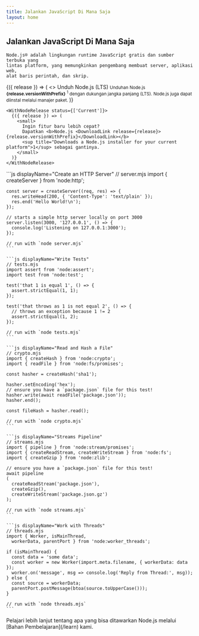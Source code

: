 ```yaml
---
title: Jalankan JavaScript Di Mana Saja
layout: home
---
```


<section>
  <WithBadge section="index" />

  <div>
    <h1 className="special">Jalankan JavaScript Di Mana Saja</h1>

    Node.js® adalah lingkungan runtime JavaScript gratis dan sumber terbuka yang
    lintas platform, yang memungkinkan pengembang membuat server, aplikasi web,
    alat baris perintah, dan skrip.

  </div>

  <div>
    <WithNodeRelease status={['LTS']}>
      {({ release }) => (
        <>
          <DownloadButton release={release}>Unduh Node.js (LTS)</DownloadButton>
          <small>
            Unduhan Node.js <b>{release.versionWithPrefix}</b>
            <sup title="Downloads a Node.js installer for your current platform">1</sup> dengan dukungan jangka panjang (LTS).
            Node.js juga dapat diinstal melalui <Link href="/download/package-manager">manajer paket</Link>.
          </small>
        </>
      )}
    </WithNodeRelease>

    <WithNodeRelease status={['Current']}>
      {({ release }) => (
        <small>
          Ingin fitur baru lebih cepat?
          Dapatkan <b>Node.js <DownloadLink release={release}>{release.versionWithPrefix}</DownloadLink></b>
          <sup title="Downloads a Node.js installer for your current platform">1</sup> sebagai gantinya.
        </small>
      )}
    </WithNodeRelease>

  </div>
</section>

<section>
  <div>
    ```js displayName="Create an HTTP Server"
    // server.mjs
    import { createServer } from 'node:http';

    const server = createServer((req, res) => {
      res.writeHead(200, { 'Content-Type': 'text/plain' });
      res.end('Hello World!\n');
    });

    // starts a simple http server locally on port 3000
    server.listen(3000, '127.0.0.1', () => {
      console.log('Listening on 127.0.0.1:3000');
    });

    // run with `node server.mjs`
    ```

    ```js displayName="Write Tests"
    // tests.mjs
    import assert from 'node:assert';
    import test from 'node:test';

    test('that 1 is equal 1', () => {
      assert.strictEqual(1, 1);
    });

    test('that throws as 1 is not equal 2', () => {
      // throws an exception because 1 != 2
      assert.strictEqual(1, 2);
    });

    // run with `node tests.mjs`
    ```

    ```js displayName="Read and Hash a File"
    // crypto.mjs
    import { createHash } from 'node:crypto';
    import { readFile } from 'node:fs/promises';

    const hasher = createHash('sha1');

    hasher.setEncoding('hex');
    // ensure you have a `package.json` file for this test!
    hasher.write(await readFile('package.json'));
    hasher.end();

    const fileHash = hasher.read();

    // run with `node crypto.mjs`
    ```

    ```js displayName="Streams Pipeline"
    // streams.mjs
    import { pipeline } from 'node:stream/promises';
    import { createReadStream, createWriteStream } from 'node:fs';
    import { createGzip } from 'node:zlib';

    // ensure you have a `package.json` file for this test!
    await pipeline
    (
      createReadStream('package.json'),
      createGzip(),
      createWriteStream('package.json.gz')
    );

    // run with `node streams.mjs`
    ```

    ```js displayName="Work with Threads"
    // threads.mjs
    import { Worker, isMainThread,
      workerData, parentPort } from 'node:worker_threads';

    if (isMainThread) {
      const data = 'some data';
      const worker = new Worker(import.meta.filename, { workerData: data });
      worker.on('message', msg => console.log('Reply from Thread:', msg));
    } else {
      const source = workerData;
      parentPort.postMessage(btoa(source.toUpperCase()));
    }

    // run with `node threads.mjs`
    ```

  </div>
  Pelajari lebih lanjut tentang apa yang bisa ditawarkan Node.js melalui [Bahan Pembelajaran](/learn) kami.
</section>
